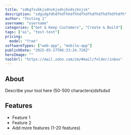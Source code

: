 ```yaml
---
title: "sdbgfsvbkjsdnvkjsdnjkndsjknjsk"
description: "sdgsdgfdhdfhdfhhdfhhdfhdfhdfhdfhdfhdfhdfh"
author: "Testing 1"
username: "username"
categories: ["Get & Keep Customers", "Create & Build"]
tags: ["ai", "test-test"]
pricing:
  model: "free"
softwareTypes: ["web-app", "mobile-app"]
publishDate: "2025-05-27T06:23:24.728Z"
heroImage: ""
toolUrl: "https://mail.zoho.com/zm/#mail/folder/inbox"
---
```

## About
Describe your tool here (50-500 characters)dsfsdsd

## Features
- Feature 1
- Feature 2
- Add more features (1-20 features)